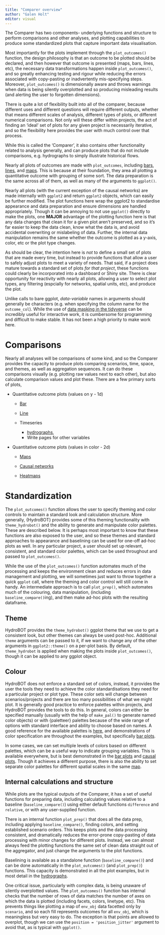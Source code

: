 ```yaml
---
title: "Comparer overview"
author: "Galen Holt"
editor: visual
---
```


The Comparer has two components- underlying functions and structure to perform comparisons and other analyses, and plotting capabilities to produce some standardized plots that capture important data visualisation.

Most importantly for the plots implement through the `plot_outcomes()` function, the design philosophy is that an outcome to be plotted should be declared, and then however that outcome is presented (maps, bars, lines, etc), the necessary data transformations happen inside `plot_outcomes()`, and so greatly enhancing testing and rigour while reducing the errors associated with copy-pasting or inadvertently mis-specifying steps. Moreover, `plot_outcomes()` is dimensionally aware and throws warnings when data is being silently overplotted and so producing misleading results (and alerting the user to forgotten dimensions).

There is quite a lot of flexibility built into all of the comparer, because different uses and different questions will require different outputs, whether that means different scales of analysis, different types of plots, or different numerical comparisons. Not only will these differ within projects, the act of finding an 'ideal' set of plots for any given project is necessarily iterative, and so the flexibility here provides the user with much control over that process.

While this is called the 'Comparer', it also contains other functionality related to analysis generally, and can produce plots that do not include comparisons, e.g. hydrographs to simply illustrate historical flows.

Nearly all plots of outcomes are made with `plot_outcomes`, including [bars](bar_plots.qmd), [lines](line_plots.qmd), and [maps](maps.qmd). This is because at their foundation, they area all plotting a quantitative outcome with grouping of some sort. The data preparation is the same across all of them, as well as many of the arguments to `ggplot()`.

Nearly all plots (with the current exception of the causal networks) are made internally with `ggplot2` and return `ggplot2` objects, which can easily be further modified. The plot functions here wrap the ggplot2 to standardise appearance and data preparation and ensure dimensions are handled appropriately. Though it can be annoying to not use `ggplot()` directly to make the plots, one **MAJOR** advantage of the plotting function here is that any data changes that clean it for a given plot aren't preserved, and so it's far easier to keep the data clean, know what the data is, and avoid accidental overwriting or mislabeling of data. Further, the internal data manipulation remains the same whether the outcome is plotted as a y-axis, color, etc or the plot type changes.

::: callout-note
As should be clear, the intention here is *not* to define a small set of plots that are made every time, but instead to provide functions that allow a user to safely adjust plots to meet a variety of needs. That said, if a project does mature towards a standard set of plots *for that project*, these functions could clearly be incorporated into a dashboard or Shiny site. There is clear opportunity for reactivity with nearly all plots, allowing a user to select plot types, any filtering (espcially for networks, spatial units, etc), and produce the plot.
:::

::: callout-important
Unlike calls to bare ggplot, *data-variable* names in arguments should generally be characters (e.g. when specifying the column name for the `outcome_col`). While the use of [data masking in the tidyverse](https://dplyr.tidyverse.org/articles/programming.html) can be incredibly useful for interactive work, it is cumbersome for programming and difficult to make stable. It has not been a high priority to make work here.
:::

# Comparisons

Nearly all analyses will be comparisons of some kind, and so the Comparer provides the capacity to produce plots comparing scenarios, time, space, and themes, as well as aggregation sequences. It can do these comparisons visually (e.g. plotting raw values next to each other), but also calculate comparison values and plot these. There are a few primary sorts of plots,

-   Quantitative outcome plots (values on y - 1d)

    -   [Bar](bar_plots.qmd)

    -   [Line](line_plots.qmd)

    -   Timeseries

        -   [hydrographs](hydrographs.qmd),
        -   Write pages for other variables

-   Quantitative outcome plots (values in color - 2d)

    -   [Maps](maps.qmd)

    -   [Causal networks](../provided_data/causal_plots.qmd)

    -   [Heatmaps](heatmap.qmd)

# Standardization

The `plot_outcomes()` function allows the user to specify theming and color controls to maintain a standard look and calculation structure. More generally, {HydroBOT} provides some of this theming functionality with `theme_hydrobot()` and the ability to generate and manipulate color palettes. These are described below. It is perhaps most important to know that these functions are also exposed to the user, and so these themes and standard approaches to appearance and baselining can be used for one-off ad-hoc plots as well. In any particular project, a user should set up relevant, consistent, and standard color palettes, which can be used throughout and passed to `plot_outcomes()`.

While the use of the `plot_outcomes()` function automates much of the processing and keeps the environment clean and reduces errors in data management and plotting, we will sometimes just want to throw together a quick `ggplot` call, where the theming and color control will still come in handy. An intermediate approach is to call `plot_prep()`, which automates much of the colouring, data manipulation, (including `baseline_compare()`ing), and then make ad-hoc plots with the resulting dataframe.

## Theme

HydroBOT provides the `theme_hydrobot()` ggplot theme that we use to get a consistent look, but other themes can always be used post-hoc. Additional `theme` arguments can be passed to it, if we want to change any of the other arguments in `ggplot2::theme()` on a per-plot basis. By default, `theme_hydrobot` is applied when making the plots inside `plot_outcomes()`, though it can be applied to any ggplot object.

## Colour

HydroBOT does not enforce a standard set of colors, instead, it provides the user the tools they need to achieve the color standardisations they need for a particular project or plot type. These color sets will change between scenarios/projects and there are too many possibilities of what we might plot. It is generally good practice to enforce palettes within projects, and HydroBOT provides the tools to do this. In general, colors can either be specified manually (usually with the help of `make_pal()` to generate named color objects) or with {paletteer} palettes because of the wide range of options with standard interface and ability to choose based on names. A good reference for the available palettes is [here](https://pmassicotte.github.io/paletteer_gallery), and demonstrations of color specification are throughout the examples, but specifically [bar plots](bar_plots.qmd).

In some cases, we can set multiple levels of colors based on different palettes, which can be a useful way to indicate grouping variables. This is available everywhere, but is best demonstrated in the [bar plots](bar_plots.qmd) and [causal plots](causal_plots.qmd). Though it achieves a different purpose, there is also the ability to set separate color palettes for different spatial scales in the same [map](maps.qmd).

## Internal calculations and structure

While plots are the typical outputs of the Comparer, it has a set of useful functions for preparing data, including calculating values relative to a baseline (`baseline_compare()`) using either default functions `difference` and `relative`, or with any user-supplied function.

There is an internal function `plot_prep()` that does all the data prep, including applying `baseline_compare()`, finding colors, and setting established scenario orders. This keeps plots and the data processing consistent, and dramatically reduces the error-prone copy-pasting of data processing with minor changes for different plots. Instead, we can almost always feed the plotting functions the same set of clean data straight out of the aggregator, and just change the arguments to the plot functions.

Baselining is available as a standalone function (`baseline_compare()`) and can be done automatically in the `plot_outcomes()` (and `plot_prep()`) functions. This capacity is demonstrated in all the plot examples, but in most detail in the [hydrographs](hydrographs.qmd).

One critical issue, particularly with complex data, is being unaware of silently overplotted values. The `plot_outcomes()` function has internal checks that the number of rows of data matches the number of axes on which the data is plotted (including facets, colors, linetype, etc). This prevents things like plotting a map of `env_obj` data facetted only by `scenario`, and so each fill represents outcomes for all `env_obj`, which is meaningless but very easy to do. The exception is that points are allowed to overplot, though we can use the `position = 'position_jitter'` argument to avoid that, as is typical with `ggplot()`.
